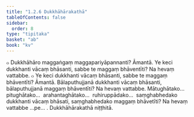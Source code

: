 ```yaml
---
title: "1.2.6 Dukkhāhārakathā"
tableOfContents: false
sidebar:
  order: 8
type: "tipitaka"
basket: "ab"
book: "kv"
---
```



<DynamicBreadcrumb />

<Division number="334" book="kv" bookNo="32" page="156">

<Paragraph number="984" book="kv">
๐ Dukkhāhāro maggaṅgaṃ maggapariyāpannanti? Āmantā. Ye keci dukkhanti vācaṃ bhāsanti, sabbe te maggaṃ bhāventīti? Na hevaṃ vattabbe.
</Paragraph>

<Paragraph number="985" book="kv">
๐ Ye keci dukkhanti vācaṃ bhāsanti, sabbe te maggaṃ bhāventīti? Āmantā. Bālaputhujjanā dukkhanti vācaṃ bhāsanti, bālaputhujjanā maggaṃ bhāventīti? Na hevaṃ vattabbe. Mātughātako…  pitughātako…  arahantaghātako…  ruhiruppādako…  saṃghabhedako dukkhanti vācaṃ bhāsati, saṃghabhedako maggaṃ bhāvetīti? Na hevaṃ vattabbe …pe… .

</Paragraph>
</Division>

<Paragraph number="986" type="center" book="kv">
Dukkhāhārakathā niṭṭhitā.
</Paragraph>